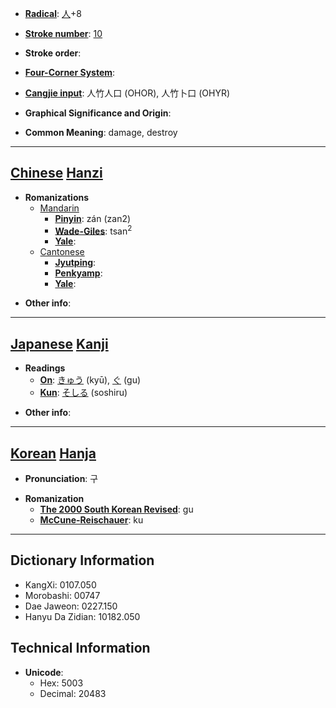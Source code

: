 * '''[[Wiktionary:Chinese radical index| Radical]]''': [[Wiktionary:Chinese radical index 人|人]]+8

* '''[[Wiktionary:Chinese total strokes index|Stroke number]]''': [[Wiktionary:Chinese total strokes index 10|10]]

* '''Stroke order''': 

* '''[[Wiktionary:Chinese four corner index|Four-Corner System]]''': 

* '''[[Wiktionary:Chinese Cangjie index|Cangjie input]]''': 人竹人口 (OHOR), 人竹卜口 (OHYR)

* '''Graphical Significance and Origin''': 

* '''Common Meaning''': damage, destroy

----

== [[Chinese]] [[Hanzi]] ==

* '''Romanizations'''
** [[Mandarin]]
*** '''[[Pinyin]]''': zán (zan2)
*** '''[[Wade-Giles]]''': tsan<sup>2</sup>
*** '''[[Yale]]''': 
**[[Cantonese]]
***'''[[Jyutping]]''':
***'''[[Penkyamp]]''': 
***'''[[Yale]]''': 

* '''Other info''': 

----

== [[Japanese]] [[Kanji]] ==

* '''Readings'''
** '''[[On]]''': [[きゅう]] (kyū), [[ぐ]] (gu)
** '''[[Kun]]''': [[そしる]] (soshiru)

* '''Other info''':  

----

== [[Korean]] [[Hanja]] ==

* '''Pronunciation''': 구

* '''Romanization'''
** '''[[The 2000 South Korean Revised Romanization|The 2000 South Korean Revised]]''': gu
** '''[[McCune-Reischauer]]''': ku

----

== Dictionary Information ==

* KangXi: 0107.050
* Morobashi: 00747
* Dae Jaweon: 0227.150
* Hanyu Da Zidian: 10182.050

== Technical Information ==

* '''Unicode''':
** Hex: 5003
** Decimal: 20483